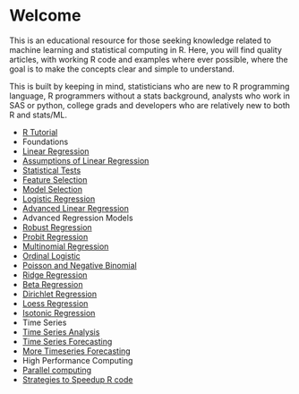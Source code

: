 # Welcome

This is an educational resource for those seeking knowledge related to machine learning and statistical computing in R.
Here, you will find quality articles, with working R code and examples where ever possible, where the goal is to make the concepts clear and simple to understand. 

This is built by keeping in mind, statisticians who are new to R programming language, R programmers without a stats background, analysts who work in SAS or python, college grads and developers who are relatively new to both R and stats/ML.

<ul class="toc">
  <li><a href="R-Tutorial.html">R Tutorial</a></li>
<li class="dropdown-header">Foundations</li>
<li><a href="Linear-Regression.html">Linear Regression</a></li>
<li><a href="Assumptions-of-Linear-Regression.html">Assumptions of Linear Regression</a></li>
<li><a href="Statistical-Tests.html">Statistical Tests</a></li>
<li><a href="Variable-Selection-and-Importance-With-R.html">Feature Selection</a></li>
<li><a href="Functions.html">Model Selection</a></li>
<li><a href="OO-essentials.html">Logistic Regression</a></li>
<li><a href="Environments.html">Advanced Linear Regression</a></li>

<li class="dropdown-header">Advanced Regression Models</li>
<li><a href="Functional-programming.html">Robust Regression</a></li>
<li><a href="Functionals.html">Probit Regression</a></li>
<li><a href="Function-operators.html">Multinomial Regression</a></li>
<li><a href="Functional-programming.html">Ordinal Logistic</a></li>
<li><a href="Functionals.html">Poisson and Negative Binomial</a></li>
<li><a href="Function-operators.html">Ridge Regression</a></li>
<li><a href="Function-operators.html">Beta Regression</a></li>
<li><a href="Function-operators.html">Dirichlet Regression</a></li>
<li><a href="Function-operators.html">Loess Regression</a></li>
<li><a href="Function-operators.html">Isotonic Regression</a></li>

<li class="dropdown-header">Time Series</li>
<li><a href="Computing-on-the-language.html">Time Series Analysis</a></li>
<li><a href="Expressions.html">Time Series Forecasting </a></li>
<li><a href="dsl.html">More Timeseries Forecasting</a></li>

<li class="dropdown-header">High Performance Computing</li>
<li><a href="Performance.html">Parallel computing</a></li>
<li><a href="Profiling.html">Strategies to Speedup R code</a></li>

</ul>
